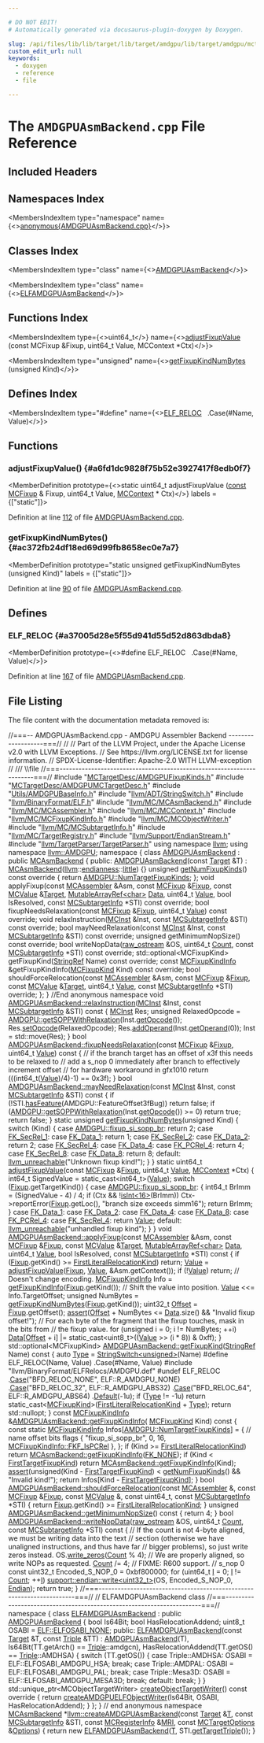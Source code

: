 ```yaml
---

# DO NOT EDIT!
# Automatically generated via docusaurus-plugin-doxygen by Doxygen.

slug: /api/files/lib/lib/target/lib/target/amdgpu/lib/target/amdgpu/mctargetdesc/amdgpuasmbackend-cpp
custom_edit_url: null
keywords:
  - doxygen
  - reference
  - file

---
```





# The `AMDGPUAsmBackend.cpp` File Reference

<DoxygenPage pluginConfig={pluginConfig}>



## Included Headers

<IncludesList>
<IncludesListItem
  filePath="MCTargetDesc/AMDGPUFixupKinds.h"
  permalink="/docs/api/files/lib/lib/target/lib/target/amdgpu/lib/target/amdgpu/mctargetdesc/amdgpufixupkinds-h"
  isLocal="true" />
<IncludesListItem
  filePath="MCTargetDesc/AMDGPUMCTargetDesc.h"
  permalink="/docs/api/files/lib/lib/target/lib/target/amdgpu/lib/target/amdgpu/mctargetdesc/amdgpumctargetdesc-h"
  isLocal="true" />
<IncludesListItem
  filePath="Utils/AMDGPUBaseInfo.h"
  permalink="/docs/api/files/lib/lib/target/lib/target/amdgpu/lib/target/amdgpu/utils/amdgpubaseinfo-h"
  isLocal="true" />
<IncludesListItem
  filePath="llvm/ADT/StringSwitch.h"
  permalink="/docs/api/files/include/include/llvm/include/llvm/adt/stringswitch-h"
  isLocal="true" />
<IncludesListItem
  filePath="llvm/BinaryFormat/ELF.h"
  permalink="/docs/api/files/include/include/llvm/include/llvm/binaryformat/elf-h"
  isLocal="true" />
<IncludesListItem
  filePath="llvm/MC/MCAsmBackend.h"
  permalink="/docs/api/files/include/include/llvm/include/llvm/mc/mcasmbackend-h"
  isLocal="true" />
<IncludesListItem
  filePath="llvm/MC/MCAssembler.h"
  permalink="/docs/api/files/include/include/llvm/include/llvm/mc/mcassembler-h"
  isLocal="true" />
<IncludesListItem
  filePath="llvm/MC/MCContext.h"
  permalink="/docs/api/files/include/include/llvm/include/llvm/mc/mccontext-h"
  isLocal="true" />
<IncludesListItem
  filePath="llvm/MC/MCFixupKindInfo.h"
  permalink="/docs/api/files/include/include/llvm/include/llvm/mc/mcfixupkindinfo-h"
  isLocal="true" />
<IncludesListItem
  filePath="llvm/MC/MCObjectWriter.h"
  permalink="/docs/api/files/include/include/llvm/include/llvm/mc/mcobjectwriter-h"
  isLocal="true" />
<IncludesListItem
  filePath="llvm/MC/MCSubtargetInfo.h"
  permalink="/docs/api/files/include/include/llvm/include/llvm/mc/mcsubtargetinfo-h"
  isLocal="true" />
<IncludesListItem
  filePath="llvm/MC/TargetRegistry.h"
  permalink="/docs/api/files/include/include/llvm/include/llvm/mc/targetregistry-h"
  isLocal="true" />
<IncludesListItem
  filePath="llvm/Support/EndianStream.h"
  permalink="/docs/api/files/include/include/llvm/include/llvm/support/endianstream-h"
  isLocal="true" />
<IncludesListItem
  filePath="llvm/TargetParser/TargetParser.h"
  permalink="/docs/api/files/include/include/llvm/include/llvm/targetparser/targetparser-h"
  isLocal="true" />
<IncludesListItem
  filePath="llvm/BinaryFormat/ELFRelocs/AMDGPU.def"
  permalink=""
  isLocal="true" />
</IncludesList>

## Namespaces Index

<MembersIndex>

<MembersIndexItem
  type="namespace"
  name={<><a href="/docs/api/namespaces/anonymous-amdgpuasmbackend-cpp-">anonymous&#123;AMDGPUAsmBackend.cpp&#125;</a></>}>
</MembersIndexItem>

</MembersIndex>

## Classes Index

<MembersIndex>

<MembersIndexItem
  type="class"
  name={<><a href="/docs/api/classes/anonymous-namespace-amdgpuasmbackend-cpp-/amdgpuasmbackend">AMDGPUAsmBackend</a></>}>
</MembersIndexItem>

<MembersIndexItem
  type="class"
  name={<><a href="/docs/api/classes/anonymous-namespace-amdgpuasmbackend-cpp-/elfamdgpuasmbackend">ELFAMDGPUAsmBackend</a></>}>
</MembersIndexItem>

</MembersIndex>

## Functions Index

<MembersIndex>

<MembersIndexItem
  type={<>uint64&#95;t</>}
  name={<><a href="#a6fd1dc9828f75b52e3927417f8edb0f7">adjustFixupValue</a> (const MCFixup &amp;Fixup, uint64&#95;t Value, MCContext &#42;Ctx)</>}>
</MembersIndexItem>

<MembersIndexItem
  type="unsigned"
  name={<><a href="#ac372fb24df18ed69d99fb8658ec0e7a7">getFixupKindNumBytes</a> (unsigned Kind)</>}>
</MembersIndexItem>

</MembersIndex>

## Defines Index

<MembersIndex>

<MembersIndexItem
  type="#define"
  name={<><a href="#a37005d28e5f55d941d55d52d863dbda8">ELF&#95;RELOC</a>&nbsp;&nbsp;&nbsp;.Case(#Name, Value)</>}>
</MembersIndexItem>

</MembersIndex>


<SectionDefinition>

## Functions

### adjustFixupValue() {#a6fd1dc9828f75b52e3927417f8edb0f7}

<MemberDefinition
  prototype={<>static uint64&#95;t adjustFixupValue (<a href="/docs/api/files/lib/lib/target/lib/target/aarch64/aarch64promoteconstant-cpp/#a90f8350fecae261c25be85d38b451bff">const</a> <a href="/docs/api/classes/llvm/mcfixup">MCFixup</a> &amp; Fixup, uint64&#95;t Value, <a href="/docs/api/classes/llvm/mccontext">MCContext</a> &#42; Ctx)</>}
  labels = {["static"]}>

Definition at line <a href="#l00112">112</a> of file <a href="/docs/api/files/lib/lib/target/lib/target/amdgpu/lib/target/amdgpu/mctargetdesc/amdgpuasmbackend-cpp">AMDGPUAsmBackend.cpp</a>.
</MemberDefinition>

### getFixupKindNumBytes() {#ac372fb24df18ed69d99fb8658ec0e7a7}

<MemberDefinition
  prototype="static unsigned getFixupKindNumBytes (unsigned Kind)"
  labels = {["static"]}>

Definition at line <a href="#l00090">90</a> of file <a href="/docs/api/files/lib/lib/target/lib/target/amdgpu/lib/target/amdgpu/mctargetdesc/amdgpuasmbackend-cpp">AMDGPUAsmBackend.cpp</a>.
</MemberDefinition>

</SectionDefinition>

<SectionDefinition>

## Defines

### ELF&#95;RELOC {#a37005d28e5f55d941d55d52d863dbda8}

<MemberDefinition
  prototype={<>#define ELF&#95;RELOC&nbsp;&nbsp;&nbsp;.Case(#Name, Value)</>}>

Definition at line <a href="#l00167">167</a> of file <a href="/docs/api/files/lib/lib/target/lib/target/amdgpu/lib/target/amdgpu/mctargetdesc/amdgpuasmbackend-cpp">AMDGPUAsmBackend.cpp</a>.
</MemberDefinition>

</SectionDefinition>

## File Listing

The file content with the documentation metadata removed is:

<ProgramListing>

<Link id="l00001" /><CodeLine lineNumber="1"><span class="doxyHighlightComment">//===-- AMDGPUAsmBackend.cpp - AMDGPU Assembler Backend -------------------===//</span></CodeLine>
<Link id="l00002" /><CodeLine lineNumber="2"><span class="doxyHighlightComment">//</span></CodeLine>
<Link id="l00003" /><CodeLine lineNumber="3"><span class="doxyHighlightComment">// Part of the LLVM Project, under the Apache License v2.0 with LLVM Exceptions.</span></CodeLine>
<Link id="l00004" /><CodeLine lineNumber="4"><span class="doxyHighlightComment">// See https://llvm.org/LICENSE.txt for license information.</span></CodeLine>
<Link id="l00005" /><CodeLine lineNumber="5"><span class="doxyHighlightComment">// SPDX-License-Identifier: Apache-2.0 WITH LLVM-exception</span></CodeLine>
<Link id="l00006" /><CodeLine lineNumber="6"><span class="doxyHighlightComment">//</span></CodeLine>
<Link id="l00007" /><CodeLine lineNumber="7"><span class="doxyHighlightComment">/// \\file</span></CodeLine>
<Link id="l00008" /><CodeLine lineNumber="8"><span class="doxyHighlightComment">//===----------------------------------------------------------------------===//</span></CodeLine>
<Link id="l00009" /><CodeLine lineNumber="9"></CodeLine>
<Link id="l00010" /><CodeLine lineNumber="10"><span class="doxyHighlightPreprocessor">#include &quot;<a href="/docs/api/files/lib/lib/target/lib/target/amdgpu/lib/target/amdgpu/mctargetdesc/amdgpufixupkinds-h">MCTargetDesc/AMDGPUFixupKinds.h</a>&quot;</span></CodeLine>
<Link id="l00011" /><CodeLine lineNumber="11"><span class="doxyHighlightPreprocessor">#include &quot;<a href="/docs/api/files/lib/lib/target/lib/target/amdgpu/lib/target/amdgpu/mctargetdesc/amdgpumctargetdesc-h">MCTargetDesc/AMDGPUMCTargetDesc.h</a>&quot;</span></CodeLine>
<Link id="l00012" /><CodeLine lineNumber="12"><span class="doxyHighlightPreprocessor">#include &quot;<a href="/docs/api/files/lib/lib/target/lib/target/amdgpu/lib/target/amdgpu/utils/amdgpubaseinfo-h">Utils/AMDGPUBaseInfo.h</a>&quot;</span></CodeLine>
<Link id="l00013" /><CodeLine lineNumber="13"><span class="doxyHighlightPreprocessor">#include &quot;<a href="/docs/api/files/include/include/llvm/include/llvm/adt/stringswitch-h">llvm/ADT/StringSwitch.h</a>&quot;</span></CodeLine>
<Link id="l00014" /><CodeLine lineNumber="14"><span class="doxyHighlightPreprocessor">#include &quot;<a href="/docs/api/files/include/include/llvm/include/llvm/binaryformat/elf-h">llvm/BinaryFormat/ELF.h</a>&quot;</span></CodeLine>
<Link id="l00015" /><CodeLine lineNumber="15"><span class="doxyHighlightPreprocessor">#include &quot;<a href="/docs/api/files/include/include/llvm/include/llvm/mc/mcasmbackend-h">llvm/MC/MCAsmBackend.h</a>&quot;</span></CodeLine>
<Link id="l00016" /><CodeLine lineNumber="16"><span class="doxyHighlightPreprocessor">#include &quot;<a href="/docs/api/files/include/include/llvm/include/llvm/mc/mcassembler-h">llvm/MC/MCAssembler.h</a>&quot;</span></CodeLine>
<Link id="l00017" /><CodeLine lineNumber="17"><span class="doxyHighlightPreprocessor">#include &quot;<a href="/docs/api/files/include/include/llvm/include/llvm/mc/mccontext-h">llvm/MC/MCContext.h</a>&quot;</span></CodeLine>
<Link id="l00018" /><CodeLine lineNumber="18"><span class="doxyHighlightPreprocessor">#include &quot;<a href="/docs/api/files/include/include/llvm/include/llvm/mc/mcfixupkindinfo-h">llvm/MC/MCFixupKindInfo.h</a>&quot;</span></CodeLine>
<Link id="l00019" /><CodeLine lineNumber="19"><span class="doxyHighlightPreprocessor">#include &quot;<a href="/docs/api/files/include/include/llvm/include/llvm/mc/mcobjectwriter-h">llvm/MC/MCObjectWriter.h</a>&quot;</span></CodeLine>
<Link id="l00020" /><CodeLine lineNumber="20"><span class="doxyHighlightPreprocessor">#include &quot;<a href="/docs/api/files/include/include/llvm/include/llvm/mc/mcsubtargetinfo-h">llvm/MC/MCSubtargetInfo.h</a>&quot;</span></CodeLine>
<Link id="l00021" /><CodeLine lineNumber="21"><span class="doxyHighlightPreprocessor">#include &quot;<a href="/docs/api/files/include/include/llvm/include/llvm/mc/targetregistry-h">llvm/MC/TargetRegistry.h</a>&quot;</span></CodeLine>
<Link id="l00022" /><CodeLine lineNumber="22"><span class="doxyHighlightPreprocessor">#include &quot;<a href="/docs/api/files/include/include/llvm/include/llvm/support/endianstream-h">llvm/Support/EndianStream.h</a>&quot;</span></CodeLine>
<Link id="l00023" /><CodeLine lineNumber="23"><span class="doxyHighlightPreprocessor">#include &quot;<a href="/docs/api/files/include/include/llvm/include/llvm/targetparser/targetparser-h">llvm/TargetParser/TargetParser.h</a>&quot;</span></CodeLine>
<Link id="l00024" /><CodeLine lineNumber="24"></CodeLine>
<Link id="l00025" /><CodeLine lineNumber="25"><span class="doxyHighlightKeyword">using namespace </span><span class="doxyHighlight"><a href="/docs/api/namespaces/llvm">llvm</a>;</span></CodeLine>
<Link id="l00026" /><CodeLine lineNumber="26"><span class="doxyHighlightKeyword">using namespace </span><span class="doxyHighlight"><a href="/docs/api/namespaces/llvm/amdgpu">llvm::AMDGPU</a>;</span></CodeLine>
<Link id="l00027" /><CodeLine lineNumber="27"></CodeLine>
<Link id="l00028" /><CodeLine lineNumber="28" lineLink="/docs/api/namespaces/anonymous-amdgpuasmbackend-cpp-"><span class="doxyHighlightKeyword">namespace </span><span class="doxyHighlight">&#123;</span></CodeLine>
<Link id="l00029" /><CodeLine lineNumber="29"></CodeLine>
<Link id="l00030" /><CodeLine lineNumber="30" lineLink="/docs/api/classes/anonymous-namespace-amdgpuasmbackend-cpp-/amdgpuasmbackend"><span class="doxyHighlightKeyword">class </span><span class="doxyHighlight"><a href="/docs/api/classes/anonymous-namespace-amdgpuasmbackend-cpp-/amdgpuasmbackend/#a5f783bd1dabc30de0f430e3bab5aaf7e">AMDGPUAsmBackend</a> : </span><span class="doxyHighlightKeyword">public</span><span class="doxyHighlight"> <a href="/docs/api/classes/llvm/mcasmbackend/#a3dd30d6980185ef34e42333191453867">MCAsmBackend</a> &#123;</span></CodeLine>
<Link id="l00031" /><CodeLine lineNumber="31"><span class="doxyHighlightKeyword">public</span><span class="doxyHighlight">:</span></CodeLine>
<Link id="l00032" /><CodeLine lineNumber="32" lineLink="/docs/api/classes/anonymous-namespace-amdgpuasmbackend-cpp-/amdgpuasmbackend/#a5f783bd1dabc30de0f430e3bab5aaf7e"><span class="doxyHighlight">  <a href="/docs/api/classes/anonymous-namespace-amdgpuasmbackend-cpp-/amdgpuasmbackend/#a5f783bd1dabc30de0f430e3bab5aaf7e">AMDGPUAsmBackend</a>(</span><span class="doxyHighlightKeyword">const</span><span class="doxyHighlight"> <a href="/docs/api/classes/llvm/target">Target</a> &amp;T) : <a href="/docs/api/classes/llvm/mcasmbackend/#a3dd30d6980185ef34e42333191453867">MCAsmBackend</a>(<a href="/docs/api/namespaces/llvm">llvm</a>::<a href="/docs/api/namespaces/llvm/#ae1e26e57357947b25e392fd18ab000db">endianness</a>::<a href="/docs/api/namespaces/llvm/#ae1e26e57357947b25e392fd18ab000dbaaae6635e044ac56046b2893a529b5114">little</a>) &#123;&#125;</span></CodeLine>
<Link id="l00033" /><CodeLine lineNumber="33"></CodeLine>
<Link id="l00034" /><CodeLine lineNumber="34" lineLink="/docs/api/classes/anonymous-namespace-amdgpuasmbackend-cpp-/amdgpuasmbackend/#a7a55ffa830723d35327768a0d39318b8"><span class="doxyHighlight">  </span><span class="doxyHighlightKeywordType">unsigned</span><span class="doxyHighlight"> <a href="/docs/api/classes/anonymous-namespace-amdgpuasmbackend-cpp-/amdgpuasmbackend/#a7a55ffa830723d35327768a0d39318b8">getNumFixupKinds</a>()</span><span class="doxyHighlightKeyword"> const override </span><span class="doxyHighlight">&#123; </span><span class="doxyHighlightKeywordFlow">return</span><span class="doxyHighlight"> <a href="/docs/api/namespaces/llvm/amdgpu/#a4b8ddd5c099b639596437f6520057835a8ccc495e3efe651ff2fa94b2747af999">AMDGPU::NumTargetFixupKinds</a>; &#125;;</span></CodeLine>
<Link id="l00035" /><CodeLine lineNumber="35"></CodeLine>
<Link id="l00036" /><CodeLine lineNumber="36"><span class="doxyHighlight">  </span><span class="doxyHighlightKeywordType">void</span><span class="doxyHighlight"> applyFixup(</span><span class="doxyHighlightKeyword">const</span><span class="doxyHighlight"> <a href="/docs/api/classes/llvm/mcassembler">MCAssembler</a> &amp;Asm, </span><span class="doxyHighlightKeyword">const</span><span class="doxyHighlight"> <a href="/docs/api/classes/llvm/mcfixup">MCFixup</a> &amp;<a href="/docs/api/files/lib/lib/target/lib/target/powerpc/ppctlsdynamiccall-cpp/#a4a235aedca5bbfc39934045b6cbf9c70">Fixup</a>,</span></CodeLine>
<Link id="l00037" /><CodeLine lineNumber="37"><span class="doxyHighlight">                  </span><span class="doxyHighlightKeyword">const</span><span class="doxyHighlight"> <a href="/docs/api/classes/llvm/mcvalue">MCValue</a> &amp;<a href="/docs/api/classes/llvm/target">Target</a>, <a href="/docs/api/classes/llvm/mutablearrayref">MutableArrayRef&lt;char&gt;</a> <a href="/docs/api/namespaces/llvm/#aa20539e89704d20b98b97e9c3feac934">Data</a>,</span></CodeLine>
<Link id="l00038" /><CodeLine lineNumber="38"><span class="doxyHighlight">                  uint64&#95;t <a href="/docs/api/classes/llvm/value">Value</a>, </span><span class="doxyHighlightKeywordType">bool</span><span class="doxyHighlight"> IsResolved,</span></CodeLine>
<Link id="l00039" /><CodeLine lineNumber="39"><span class="doxyHighlight">                  </span><span class="doxyHighlightKeyword">const</span><span class="doxyHighlight"> <a href="/docs/api/classes/llvm/mcsubtargetinfo">MCSubtargetInfo</a> &#42;STI) </span><span class="doxyHighlightKeyword">const override</span><span class="doxyHighlight">;</span></CodeLine>
<Link id="l00040" /><CodeLine lineNumber="40"><span class="doxyHighlight">  </span><span class="doxyHighlightKeywordType">bool</span><span class="doxyHighlight"> fixupNeedsRelaxation(</span><span class="doxyHighlightKeyword">const</span><span class="doxyHighlight"> <a href="/docs/api/classes/llvm/mcfixup">MCFixup</a> &amp;<a href="/docs/api/files/lib/lib/target/lib/target/powerpc/ppctlsdynamiccall-cpp/#a4a235aedca5bbfc39934045b6cbf9c70">Fixup</a>,</span></CodeLine>
<Link id="l00041" /><CodeLine lineNumber="41"><span class="doxyHighlight">                            uint64&#95;t <a href="/docs/api/classes/llvm/value">Value</a>) </span><span class="doxyHighlightKeyword">const override</span><span class="doxyHighlight">;</span></CodeLine>
<Link id="l00042" /><CodeLine lineNumber="42"></CodeLine>
<Link id="l00043" /><CodeLine lineNumber="43"><span class="doxyHighlight">  </span><span class="doxyHighlightKeywordType">void</span><span class="doxyHighlight"> relaxInstruction(<a href="/docs/api/classes/llvm/mcinst">MCInst</a> &amp;Inst,</span></CodeLine>
<Link id="l00044" /><CodeLine lineNumber="44"><span class="doxyHighlight">                        </span><span class="doxyHighlightKeyword">const</span><span class="doxyHighlight"> <a href="/docs/api/classes/llvm/mcsubtargetinfo">MCSubtargetInfo</a> &amp;STI) </span><span class="doxyHighlightKeyword">const override</span><span class="doxyHighlight">;</span></CodeLine>
<Link id="l00045" /><CodeLine lineNumber="45"></CodeLine>
<Link id="l00046" /><CodeLine lineNumber="46"><span class="doxyHighlight">  </span><span class="doxyHighlightKeywordType">bool</span><span class="doxyHighlight"> mayNeedRelaxation(</span><span class="doxyHighlightKeyword">const</span><span class="doxyHighlight"> <a href="/docs/api/classes/llvm/mcinst">MCInst</a> &amp;Inst,</span></CodeLine>
<Link id="l00047" /><CodeLine lineNumber="47"><span class="doxyHighlight">                         </span><span class="doxyHighlightKeyword">const</span><span class="doxyHighlight"> <a href="/docs/api/classes/llvm/mcsubtargetinfo">MCSubtargetInfo</a> &amp;STI) </span><span class="doxyHighlightKeyword">const override</span><span class="doxyHighlight">;</span></CodeLine>
<Link id="l00048" /><CodeLine lineNumber="48"></CodeLine>
<Link id="l00049" /><CodeLine lineNumber="49"><span class="doxyHighlight">  </span><span class="doxyHighlightKeywordType">unsigned</span><span class="doxyHighlight"> getMinimumNopSize() </span><span class="doxyHighlightKeyword">const override</span><span class="doxyHighlight">;</span></CodeLine>
<Link id="l00050" /><CodeLine lineNumber="50"><span class="doxyHighlight">  </span><span class="doxyHighlightKeywordType">bool</span><span class="doxyHighlight"> writeNopData(<a href="/docs/api/classes/llvm/raw-ostream">raw&#95;ostream</a> &amp;OS, uint64&#95;t <a href="/docs/api/namespaces/llvm/#a845e08be4b0320d66901a66b0c0e9509">Count</a>,</span></CodeLine>
<Link id="l00051" /><CodeLine lineNumber="51"><span class="doxyHighlight">                    </span><span class="doxyHighlightKeyword">const</span><span class="doxyHighlight"> <a href="/docs/api/classes/llvm/mcsubtargetinfo">MCSubtargetInfo</a> &#42;STI) </span><span class="doxyHighlightKeyword">const override</span><span class="doxyHighlight">;</span></CodeLine>
<Link id="l00052" /><CodeLine lineNumber="52"></CodeLine>
<Link id="l00053" /><CodeLine lineNumber="53"><span class="doxyHighlight">  std::optional&lt;MCFixupKind&gt; getFixupKind(<a href="/docs/api/classes/llvm/stringref">StringRef</a> Name) </span><span class="doxyHighlightKeyword">const override</span><span class="doxyHighlight">;</span></CodeLine>
<Link id="l00054" /><CodeLine lineNumber="54"><span class="doxyHighlight">  </span><span class="doxyHighlightKeyword">const</span><span class="doxyHighlight"> <a href="/docs/api/structs/llvm/mcfixupkindinfo">MCFixupKindInfo</a> &amp;getFixupKindInfo(<a href="/docs/api/namespaces/llvm/#a84cef097f15848752272d38769011f58">MCFixupKind</a> Kind) </span><span class="doxyHighlightKeyword">const override</span><span class="doxyHighlight">;</span></CodeLine>
<Link id="l00055" /><CodeLine lineNumber="55"><span class="doxyHighlight">  </span><span class="doxyHighlightKeywordType">bool</span><span class="doxyHighlight"> shouldForceRelocation(</span><span class="doxyHighlightKeyword">const</span><span class="doxyHighlight"> <a href="/docs/api/classes/llvm/mcassembler">MCAssembler</a> &amp;Asm, </span><span class="doxyHighlightKeyword">const</span><span class="doxyHighlight"> <a href="/docs/api/classes/llvm/mcfixup">MCFixup</a> &amp;<a href="/docs/api/files/lib/lib/target/lib/target/powerpc/ppctlsdynamiccall-cpp/#a4a235aedca5bbfc39934045b6cbf9c70">Fixup</a>,</span></CodeLine>
<Link id="l00056" /><CodeLine lineNumber="56"><span class="doxyHighlight">                             </span><span class="doxyHighlightKeyword">const</span><span class="doxyHighlight"> <a href="/docs/api/classes/llvm/mcvalue">MCValue</a> &amp;<a href="/docs/api/classes/llvm/target">Target</a>, uint64&#95;t <a href="/docs/api/classes/llvm/value">Value</a>,</span></CodeLine>
<Link id="l00057" /><CodeLine lineNumber="57"><span class="doxyHighlight">                             </span><span class="doxyHighlightKeyword">const</span><span class="doxyHighlight"> <a href="/docs/api/classes/llvm/mcsubtargetinfo">MCSubtargetInfo</a> &#42;STI) </span><span class="doxyHighlightKeyword">override</span><span class="doxyHighlight">;</span></CodeLine>
<Link id="l00058" /><CodeLine lineNumber="58"><span class="doxyHighlight">&#125;;</span></CodeLine>
<Link id="l00059" /><CodeLine lineNumber="59"></CodeLine>
<Link id="l00060" /><CodeLine lineNumber="60"><span class="doxyHighlight">&#125; </span><span class="doxyHighlightComment">//End anonymous namespace</span></CodeLine>
<Link id="l00061" /><CodeLine lineNumber="61"></CodeLine>
<Link id="l00062" /><CodeLine lineNumber="62" lineLink="/docs/api/classes/anonymous-namespace-amdgpuasmbackend-cpp-/amdgpuasmbackend/#a8731b38926f3641bcc445b9ba27e74be"><span class="doxyHighlightKeywordType">void</span><span class="doxyHighlight"> <a href="/docs/api/classes/anonymous-namespace-amdgpuasmbackend-cpp-/amdgpuasmbackend/#a8731b38926f3641bcc445b9ba27e74be">AMDGPUAsmBackend::relaxInstruction</a>(<a href="/docs/api/classes/llvm/mcinst">MCInst</a> &amp;Inst,</span></CodeLine>
<Link id="l00063" /><CodeLine lineNumber="63"><span class="doxyHighlight">                                        </span><span class="doxyHighlightKeyword">const</span><span class="doxyHighlight"> <a href="/docs/api/classes/llvm/mcsubtargetinfo">MCSubtargetInfo</a> &amp;STI)</span><span class="doxyHighlightKeyword"> const </span><span class="doxyHighlight">&#123;</span></CodeLine>
<Link id="l00064" /><CodeLine lineNumber="64"><span class="doxyHighlight">  <a href="/docs/api/classes/llvm/mcinst">MCInst</a> Res;</span></CodeLine>
<Link id="l00065" /><CodeLine lineNumber="65"><span class="doxyHighlight">  </span><span class="doxyHighlightKeywordType">unsigned</span><span class="doxyHighlight"> RelaxedOpcode = <a href="/docs/api/namespaces/llvm/amdgpu/#afd28629781d92cc2a72eb6289e2db47c">AMDGPU::getSOPPWithRelaxation</a>(Inst.<a href="/docs/api/classes/llvm/mcinst/#a5c26b1db954c27889986dba3b310a8e4">getOpcode</a>());</span></CodeLine>
<Link id="l00066" /><CodeLine lineNumber="66"><span class="doxyHighlight">  Res.<a href="/docs/api/classes/llvm/mcinst/#ae844d6ff99f067e6672e004ed7613c24">setOpcode</a>(RelaxedOpcode);</span></CodeLine>
<Link id="l00067" /><CodeLine lineNumber="67"><span class="doxyHighlight">  Res.<a href="/docs/api/classes/llvm/mcinst/#ad5a79c04398dc86a3acfe7f8713216eb">addOperand</a>(Inst.<a href="/docs/api/classes/llvm/mcinst/#aef5de3ac30fe221c5b4e702574ab46a9">getOperand</a>(0));</span></CodeLine>
<Link id="l00068" /><CodeLine lineNumber="68"><span class="doxyHighlight">  Inst = std::move(Res);</span></CodeLine>
<Link id="l00069" /><CodeLine lineNumber="69"><span class="doxyHighlight">&#125;</span></CodeLine>
<Link id="l00070" /><CodeLine lineNumber="70"></CodeLine>
<Link id="l00071" /><CodeLine lineNumber="71" lineLink="/docs/api/classes/anonymous-namespace-amdgpuasmbackend-cpp-/amdgpuasmbackend/#a7d963ba5c73056f5e63cedabf6b16959"><span class="doxyHighlightKeywordType">bool</span><span class="doxyHighlight"> <a href="/docs/api/classes/anonymous-namespace-amdgpuasmbackend-cpp-/amdgpuasmbackend/#a7d963ba5c73056f5e63cedabf6b16959">AMDGPUAsmBackend::fixupNeedsRelaxation</a>(</span><span class="doxyHighlightKeyword">const</span><span class="doxyHighlight"> <a href="/docs/api/classes/llvm/mcfixup">MCFixup</a> &amp;<a href="/docs/api/files/lib/lib/target/lib/target/powerpc/ppctlsdynamiccall-cpp/#a4a235aedca5bbfc39934045b6cbf9c70">Fixup</a>,</span></CodeLine>
<Link id="l00072" /><CodeLine lineNumber="72"><span class="doxyHighlight">                                            uint64&#95;t <a href="/docs/api/classes/llvm/value">Value</a>)</span><span class="doxyHighlightKeyword"> const </span><span class="doxyHighlight">&#123;</span></CodeLine>
<Link id="l00073" /><CodeLine lineNumber="73"><span class="doxyHighlight">  </span><span class="doxyHighlightComment">// if the branch target has an offset of x3f this needs to be relaxed to</span></CodeLine>
<Link id="l00074" /><CodeLine lineNumber="74"><span class="doxyHighlight">  </span><span class="doxyHighlightComment">// add a s&#95;nop 0 immediately after branch to effectively increment offset</span></CodeLine>
<Link id="l00075" /><CodeLine lineNumber="75"><span class="doxyHighlight">  </span><span class="doxyHighlightComment">// for hardware workaround in gfx1010</span></CodeLine>
<Link id="l00076" /><CodeLine lineNumber="76"><span class="doxyHighlight">  </span><span class="doxyHighlightKeywordFlow">return</span><span class="doxyHighlight"> (((int64&#95;t(<a href="/docs/api/classes/llvm/value">Value</a>)/4)-1) == 0x3f);</span></CodeLine>
<Link id="l00077" /><CodeLine lineNumber="77"><span class="doxyHighlight">&#125;</span></CodeLine>
<Link id="l00078" /><CodeLine lineNumber="78"></CodeLine>
<Link id="l00079" /><CodeLine lineNumber="79" lineLink="/docs/api/classes/anonymous-namespace-amdgpuasmbackend-cpp-/amdgpuasmbackend/#a6349367781dae3049ca7dc31906fe3e7"><span class="doxyHighlightKeywordType">bool</span><span class="doxyHighlight"> <a href="/docs/api/classes/anonymous-namespace-amdgpuasmbackend-cpp-/amdgpuasmbackend/#a6349367781dae3049ca7dc31906fe3e7">AMDGPUAsmBackend::mayNeedRelaxation</a>(</span><span class="doxyHighlightKeyword">const</span><span class="doxyHighlight"> <a href="/docs/api/classes/llvm/mcinst">MCInst</a> &amp;Inst,</span></CodeLine>
<Link id="l00080" /><CodeLine lineNumber="80"><span class="doxyHighlight">                       </span><span class="doxyHighlightKeyword">const</span><span class="doxyHighlight"> <a href="/docs/api/classes/llvm/mcsubtargetinfo">MCSubtargetInfo</a> &amp;STI)</span><span class="doxyHighlightKeyword"> const </span><span class="doxyHighlight">&#123;</span></CodeLine>
<Link id="l00081" /><CodeLine lineNumber="81"><span class="doxyHighlight">  </span><span class="doxyHighlightKeywordFlow">if</span><span class="doxyHighlight"> (!STI.<a href="/docs/api/classes/llvm/mcsubtargetinfo/#a0ad14e9a81239b54fd64089b3290bfde">hasFeature</a>(AMDGPU::FeatureOffset3fBug))</span></CodeLine>
<Link id="l00082" /><CodeLine lineNumber="82"><span class="doxyHighlight">    </span><span class="doxyHighlightKeywordFlow">return</span><span class="doxyHighlight"> </span><span class="doxyHighlightKeyword">false</span><span class="doxyHighlight">;</span></CodeLine>
<Link id="l00083" /><CodeLine lineNumber="83"></CodeLine>
<Link id="l00084" /><CodeLine lineNumber="84"><span class="doxyHighlight">  </span><span class="doxyHighlightKeywordFlow">if</span><span class="doxyHighlight"> (<a href="/docs/api/namespaces/llvm/amdgpu/#afd28629781d92cc2a72eb6289e2db47c">AMDGPU::getSOPPWithRelaxation</a>(Inst.<a href="/docs/api/classes/llvm/mcinst/#a5c26b1db954c27889986dba3b310a8e4">getOpcode</a>()) &gt;= 0)</span></CodeLine>
<Link id="l00085" /><CodeLine lineNumber="85"><span class="doxyHighlight">    </span><span class="doxyHighlightKeywordFlow">return</span><span class="doxyHighlight"> </span><span class="doxyHighlightKeyword">true</span><span class="doxyHighlight">;</span></CodeLine>
<Link id="l00086" /><CodeLine lineNumber="86"></CodeLine>
<Link id="l00087" /><CodeLine lineNumber="87"><span class="doxyHighlight">  </span><span class="doxyHighlightKeywordFlow">return</span><span class="doxyHighlight"> </span><span class="doxyHighlightKeyword">false</span><span class="doxyHighlight">;</span></CodeLine>
<Link id="l00088" /><CodeLine lineNumber="88"><span class="doxyHighlight">&#125;</span></CodeLine>
<Link id="l00089" /><CodeLine lineNumber="89"></CodeLine>
<Link id="l00090" /><CodeLine lineNumber="90" lineLink="#ac372fb24df18ed69d99fb8658ec0e7a7"><span class="doxyHighlightKeyword">static</span><span class="doxyHighlight"> </span><span class="doxyHighlightKeywordType">unsigned</span><span class="doxyHighlight"> <a href="#ac372fb24df18ed69d99fb8658ec0e7a7">getFixupKindNumBytes</a>(</span><span class="doxyHighlightKeywordType">unsigned</span><span class="doxyHighlight"> Kind) &#123;</span></CodeLine>
<Link id="l00091" /><CodeLine lineNumber="91"><span class="doxyHighlight">  </span><span class="doxyHighlightKeywordFlow">switch</span><span class="doxyHighlight"> (Kind) &#123;</span></CodeLine>
<Link id="l00092" /><CodeLine lineNumber="92"><span class="doxyHighlight">  </span><span class="doxyHighlightKeywordFlow">case</span><span class="doxyHighlight"> <a href="/docs/api/namespaces/llvm/amdgpu/#a4b8ddd5c099b639596437f6520057835a1b4f72411b25f49a3ad9ecbbaa01ca1f">AMDGPU::fixup&#95;si&#95;sopp&#95;br</a>:</span></CodeLine>
<Link id="l00093" /><CodeLine lineNumber="93"><span class="doxyHighlight">    </span><span class="doxyHighlightKeywordFlow">return</span><span class="doxyHighlight"> 2;</span></CodeLine>
<Link id="l00094" /><CodeLine lineNumber="94"><span class="doxyHighlight">  </span><span class="doxyHighlightKeywordFlow">case</span><span class="doxyHighlight"> <a href="/docs/api/namespaces/llvm/#a84cef097f15848752272d38769011f58ac9316656377e8329818bfdadcdc6e1c6">FK&#95;SecRel&#95;1</a>:</span></CodeLine>
<Link id="l00095" /><CodeLine lineNumber="95"><span class="doxyHighlight">  </span><span class="doxyHighlightKeywordFlow">case</span><span class="doxyHighlight"> <a href="/docs/api/namespaces/llvm/#a84cef097f15848752272d38769011f58a4aee2a3e203379bbb0c9639d4ef31b6e">FK&#95;Data&#95;1</a>:</span></CodeLine>
<Link id="l00096" /><CodeLine lineNumber="96"><span class="doxyHighlight">    </span><span class="doxyHighlightKeywordFlow">return</span><span class="doxyHighlight"> 1;</span></CodeLine>
<Link id="l00097" /><CodeLine lineNumber="97"><span class="doxyHighlight">  </span><span class="doxyHighlightKeywordFlow">case</span><span class="doxyHighlight"> <a href="/docs/api/namespaces/llvm/#a84cef097f15848752272d38769011f58a128346d352fde2e704c07867f4d82eef">FK&#95;SecRel&#95;2</a>:</span></CodeLine>
<Link id="l00098" /><CodeLine lineNumber="98"><span class="doxyHighlight">  </span><span class="doxyHighlightKeywordFlow">case</span><span class="doxyHighlight"> <a href="/docs/api/namespaces/llvm/#a84cef097f15848752272d38769011f58afe607fbae154a24e4b463cf9fd5916f7">FK&#95;Data&#95;2</a>:</span></CodeLine>
<Link id="l00099" /><CodeLine lineNumber="99"><span class="doxyHighlight">    </span><span class="doxyHighlightKeywordFlow">return</span><span class="doxyHighlight"> 2;</span></CodeLine>
<Link id="l00100" /><CodeLine lineNumber="100"><span class="doxyHighlight">  </span><span class="doxyHighlightKeywordFlow">case</span><span class="doxyHighlight"> <a href="/docs/api/namespaces/llvm/#a84cef097f15848752272d38769011f58a8b2acba82b6d0830ab47d67eb8f1ccf0">FK&#95;SecRel&#95;4</a>:</span></CodeLine>
<Link id="l00101" /><CodeLine lineNumber="101"><span class="doxyHighlight">  </span><span class="doxyHighlightKeywordFlow">case</span><span class="doxyHighlight"> <a href="/docs/api/namespaces/llvm/#a84cef097f15848752272d38769011f58a5d58ab615cde98af13deb16dbc09f42d">FK&#95;Data&#95;4</a>:</span></CodeLine>
<Link id="l00102" /><CodeLine lineNumber="102"><span class="doxyHighlight">  </span><span class="doxyHighlightKeywordFlow">case</span><span class="doxyHighlight"> <a href="/docs/api/namespaces/llvm/#a84cef097f15848752272d38769011f58a0f7a8485c2c761bc5e870fe2b6466372">FK&#95;PCRel&#95;4</a>:</span></CodeLine>
<Link id="l00103" /><CodeLine lineNumber="103"><span class="doxyHighlight">    </span><span class="doxyHighlightKeywordFlow">return</span><span class="doxyHighlight"> 4;</span></CodeLine>
<Link id="l00104" /><CodeLine lineNumber="104"><span class="doxyHighlight">  </span><span class="doxyHighlightKeywordFlow">case</span><span class="doxyHighlight"> <a href="/docs/api/namespaces/llvm/#a84cef097f15848752272d38769011f58a751b491a3c8dd06f9b616ee717dbdbae">FK&#95;SecRel&#95;8</a>:</span></CodeLine>
<Link id="l00105" /><CodeLine lineNumber="105"><span class="doxyHighlight">  </span><span class="doxyHighlightKeywordFlow">case</span><span class="doxyHighlight"> <a href="/docs/api/namespaces/llvm/#a84cef097f15848752272d38769011f58a3a9388f6478ca218e5d1996e4063c8fe">FK&#95;Data&#95;8</a>:</span></CodeLine>
<Link id="l00106" /><CodeLine lineNumber="106"><span class="doxyHighlight">    </span><span class="doxyHighlightKeywordFlow">return</span><span class="doxyHighlight"> 8;</span></CodeLine>
<Link id="l00107" /><CodeLine lineNumber="107"><span class="doxyHighlight">  </span><span class="doxyHighlightKeywordFlow">default</span><span class="doxyHighlight">:</span></CodeLine>
<Link id="l00108" /><CodeLine lineNumber="108"><span class="doxyHighlight">    <a href="/docs/api/files/include/include/llvm/include/llvm/support/errorhandling-h/#ace243f5c25697a1107cce46626b3dc94">llvm&#95;unreachable</a>(</span><span class="doxyHighlightStringLiteral">&quot;Unknown fixup kind!&quot;</span><span class="doxyHighlight">);</span></CodeLine>
<Link id="l00109" /><CodeLine lineNumber="109"><span class="doxyHighlight">  &#125;</span></CodeLine>
<Link id="l00110" /><CodeLine lineNumber="110"><span class="doxyHighlight">&#125;</span></CodeLine>
<Link id="l00111" /><CodeLine lineNumber="111"></CodeLine>
<Link id="l00112" /><CodeLine lineNumber="112" lineLink="#a6fd1dc9828f75b52e3927417f8edb0f7"><span class="doxyHighlightKeyword">static</span><span class="doxyHighlight"> uint64&#95;t <a href="#a6fd1dc9828f75b52e3927417f8edb0f7">adjustFixupValue</a>(</span><span class="doxyHighlightKeyword">const</span><span class="doxyHighlight"> <a href="/docs/api/classes/llvm/mcfixup">MCFixup</a> &amp;<a href="/docs/api/files/lib/lib/target/lib/target/powerpc/ppctlsdynamiccall-cpp/#a4a235aedca5bbfc39934045b6cbf9c70">Fixup</a>, uint64&#95;t <a href="/docs/api/classes/llvm/value">Value</a>,</span></CodeLine>
<Link id="l00113" /><CodeLine lineNumber="113"><span class="doxyHighlight">                                 <a href="/docs/api/classes/llvm/mccontext">MCContext</a> &#42;Ctx) &#123;</span></CodeLine>
<Link id="l00114" /><CodeLine lineNumber="114"><span class="doxyHighlight">  int64&#95;t SignedValue = </span><span class="doxyHighlightKeyword">static&#95;cast&lt;</span><span class="doxyHighlight">int64&#95;t</span><span class="doxyHighlightKeyword">&gt;</span><span class="doxyHighlight">(<a href="/docs/api/classes/llvm/value">Value</a>);</span></CodeLine>
<Link id="l00115" /><CodeLine lineNumber="115"></CodeLine>
<Link id="l00116" /><CodeLine lineNumber="116"><span class="doxyHighlight">  </span><span class="doxyHighlightKeywordFlow">switch</span><span class="doxyHighlight"> (<a href="/docs/api/files/lib/lib/target/lib/target/powerpc/ppctlsdynamiccall-cpp/#a4a235aedca5bbfc39934045b6cbf9c70">Fixup</a>.getTargetKind()) &#123;</span></CodeLine>
<Link id="l00117" /><CodeLine lineNumber="117"><span class="doxyHighlight">  </span><span class="doxyHighlightKeywordFlow">case</span><span class="doxyHighlight"> <a href="/docs/api/namespaces/llvm/amdgpu/#a4b8ddd5c099b639596437f6520057835a1b4f72411b25f49a3ad9ecbbaa01ca1f">AMDGPU::fixup&#95;si&#95;sopp&#95;br</a>: &#123;</span></CodeLine>
<Link id="l00118" /><CodeLine lineNumber="118"><span class="doxyHighlight">    int64&#95;t BrImm = (SignedValue - 4) / 4;</span></CodeLine>
<Link id="l00119" /><CodeLine lineNumber="119"></CodeLine>
<Link id="l00120" /><CodeLine lineNumber="120"><span class="doxyHighlight">    </span><span class="doxyHighlightKeywordFlow">if</span><span class="doxyHighlight"> (Ctx &amp;&amp; !<a href="/docs/api/namespaces/llvm/#a1a1e51a5952c3afa00875df90e7ae6f8">isInt&lt;16&gt;</a>(BrImm))</span></CodeLine>
<Link id="l00121" /><CodeLine lineNumber="121"><span class="doxyHighlight">      Ctx-&gt;reportError(<a href="/docs/api/files/lib/lib/target/lib/target/powerpc/ppctlsdynamiccall-cpp/#a4a235aedca5bbfc39934045b6cbf9c70">Fixup</a>.getLoc(), </span><span class="doxyHighlightStringLiteral">&quot;branch size exceeds simm16&quot;</span><span class="doxyHighlight">);</span></CodeLine>
<Link id="l00122" /><CodeLine lineNumber="122"></CodeLine>
<Link id="l00123" /><CodeLine lineNumber="123"><span class="doxyHighlight">    </span><span class="doxyHighlightKeywordFlow">return</span><span class="doxyHighlight"> BrImm;</span></CodeLine>
<Link id="l00124" /><CodeLine lineNumber="124"><span class="doxyHighlight">  &#125;</span></CodeLine>
<Link id="l00125" /><CodeLine lineNumber="125"><span class="doxyHighlight">  </span><span class="doxyHighlightKeywordFlow">case</span><span class="doxyHighlight"> <a href="/docs/api/namespaces/llvm/#a84cef097f15848752272d38769011f58a4aee2a3e203379bbb0c9639d4ef31b6e">FK&#95;Data&#95;1</a>:</span></CodeLine>
<Link id="l00126" /><CodeLine lineNumber="126"><span class="doxyHighlight">  </span><span class="doxyHighlightKeywordFlow">case</span><span class="doxyHighlight"> <a href="/docs/api/namespaces/llvm/#a84cef097f15848752272d38769011f58afe607fbae154a24e4b463cf9fd5916f7">FK&#95;Data&#95;2</a>:</span></CodeLine>
<Link id="l00127" /><CodeLine lineNumber="127"><span class="doxyHighlight">  </span><span class="doxyHighlightKeywordFlow">case</span><span class="doxyHighlight"> <a href="/docs/api/namespaces/llvm/#a84cef097f15848752272d38769011f58a5d58ab615cde98af13deb16dbc09f42d">FK&#95;Data&#95;4</a>:</span></CodeLine>
<Link id="l00128" /><CodeLine lineNumber="128"><span class="doxyHighlight">  </span><span class="doxyHighlightKeywordFlow">case</span><span class="doxyHighlight"> <a href="/docs/api/namespaces/llvm/#a84cef097f15848752272d38769011f58a3a9388f6478ca218e5d1996e4063c8fe">FK&#95;Data&#95;8</a>:</span></CodeLine>
<Link id="l00129" /><CodeLine lineNumber="129"><span class="doxyHighlight">  </span><span class="doxyHighlightKeywordFlow">case</span><span class="doxyHighlight"> <a href="/docs/api/namespaces/llvm/#a84cef097f15848752272d38769011f58a0f7a8485c2c761bc5e870fe2b6466372">FK&#95;PCRel&#95;4</a>:</span></CodeLine>
<Link id="l00130" /><CodeLine lineNumber="130"><span class="doxyHighlight">  </span><span class="doxyHighlightKeywordFlow">case</span><span class="doxyHighlight"> <a href="/docs/api/namespaces/llvm/#a84cef097f15848752272d38769011f58a8b2acba82b6d0830ab47d67eb8f1ccf0">FK&#95;SecRel&#95;4</a>:</span></CodeLine>
<Link id="l00131" /><CodeLine lineNumber="131"><span class="doxyHighlight">    </span><span class="doxyHighlightKeywordFlow">return</span><span class="doxyHighlight"> <a href="/docs/api/classes/llvm/value">Value</a>;</span></CodeLine>
<Link id="l00132" /><CodeLine lineNumber="132"><span class="doxyHighlight">  </span><span class="doxyHighlightKeywordFlow">default</span><span class="doxyHighlight">:</span></CodeLine>
<Link id="l00133" /><CodeLine lineNumber="133"><span class="doxyHighlight">    <a href="/docs/api/files/include/include/llvm/include/llvm/support/errorhandling-h/#ace243f5c25697a1107cce46626b3dc94">llvm&#95;unreachable</a>(</span><span class="doxyHighlightStringLiteral">&quot;unhandled fixup kind&quot;</span><span class="doxyHighlight">);</span></CodeLine>
<Link id="l00134" /><CodeLine lineNumber="134"><span class="doxyHighlight">  &#125;</span></CodeLine>
<Link id="l00135" /><CodeLine lineNumber="135"><span class="doxyHighlight">&#125;</span></CodeLine>
<Link id="l00136" /><CodeLine lineNumber="136"></CodeLine>
<Link id="l00137" /><CodeLine lineNumber="137" lineLink="/docs/api/classes/anonymous-namespace-amdgpuasmbackend-cpp-/amdgpuasmbackend/#a979741100c68b692ca83bfcad260bef9"><span class="doxyHighlightKeywordType">void</span><span class="doxyHighlight"> <a href="/docs/api/classes/anonymous-namespace-amdgpuasmbackend-cpp-/amdgpuasmbackend/#a979741100c68b692ca83bfcad260bef9">AMDGPUAsmBackend::applyFixup</a>(</span><span class="doxyHighlightKeyword">const</span><span class="doxyHighlight"> <a href="/docs/api/classes/llvm/mcassembler">MCAssembler</a> &amp;Asm, </span><span class="doxyHighlightKeyword">const</span><span class="doxyHighlight"> <a href="/docs/api/classes/llvm/mcfixup">MCFixup</a> &amp;<a href="/docs/api/files/lib/lib/target/lib/target/powerpc/ppctlsdynamiccall-cpp/#a4a235aedca5bbfc39934045b6cbf9c70">Fixup</a>,</span></CodeLine>
<Link id="l00138" /><CodeLine lineNumber="138"><span class="doxyHighlight">                                  </span><span class="doxyHighlightKeyword">const</span><span class="doxyHighlight"> <a href="/docs/api/classes/llvm/mcvalue">MCValue</a> &amp;<a href="/docs/api/classes/llvm/target">Target</a>,</span></CodeLine>
<Link id="l00139" /><CodeLine lineNumber="139"><span class="doxyHighlight">                                  <a href="/docs/api/classes/llvm/mutablearrayref">MutableArrayRef&lt;char&gt;</a> <a href="/docs/api/namespaces/llvm/#aa20539e89704d20b98b97e9c3feac934">Data</a>, uint64&#95;t <a href="/docs/api/classes/llvm/value">Value</a>,</span></CodeLine>
<Link id="l00140" /><CodeLine lineNumber="140"><span class="doxyHighlight">                                  </span><span class="doxyHighlightKeywordType">bool</span><span class="doxyHighlight"> IsResolved,</span></CodeLine>
<Link id="l00141" /><CodeLine lineNumber="141"><span class="doxyHighlight">                                  </span><span class="doxyHighlightKeyword">const</span><span class="doxyHighlight"> <a href="/docs/api/classes/llvm/mcsubtargetinfo">MCSubtargetInfo</a> &#42;STI)</span><span class="doxyHighlightKeyword"> const </span><span class="doxyHighlight">&#123;</span></CodeLine>
<Link id="l00142" /><CodeLine lineNumber="142"><span class="doxyHighlight">  </span><span class="doxyHighlightKeywordFlow">if</span><span class="doxyHighlight"> (<a href="/docs/api/files/lib/lib/target/lib/target/powerpc/ppctlsdynamiccall-cpp/#a4a235aedca5bbfc39934045b6cbf9c70">Fixup</a>.getKind() &gt;= <a href="/docs/api/namespaces/llvm/#a84cef097f15848752272d38769011f58a1864d2003d3e30137067084e7f2e7898">FirstLiteralRelocationKind</a>)</span></CodeLine>
<Link id="l00143" /><CodeLine lineNumber="143"><span class="doxyHighlight">    </span><span class="doxyHighlightKeywordFlow">return</span><span class="doxyHighlight">;</span></CodeLine>
<Link id="l00144" /><CodeLine lineNumber="144"></CodeLine>
<Link id="l00145" /><CodeLine lineNumber="145"><span class="doxyHighlight">  <a href="/docs/api/classes/llvm/value">Value</a> = <a href="#a6fd1dc9828f75b52e3927417f8edb0f7">adjustFixupValue</a>(<a href="/docs/api/files/lib/lib/target/lib/target/powerpc/ppctlsdynamiccall-cpp/#a4a235aedca5bbfc39934045b6cbf9c70">Fixup</a>, <a href="/docs/api/classes/llvm/value">Value</a>, &amp;Asm.getContext());</span></CodeLine>
<Link id="l00146" /><CodeLine lineNumber="146"><span class="doxyHighlight">  </span><span class="doxyHighlightKeywordFlow">if</span><span class="doxyHighlight"> (!<a href="/docs/api/classes/llvm/value">Value</a>)</span></CodeLine>
<Link id="l00147" /><CodeLine lineNumber="147"><span class="doxyHighlight">    </span><span class="doxyHighlightKeywordFlow">return</span><span class="doxyHighlight">; </span><span class="doxyHighlightComment">// Doesn&#39;t change encoding.</span></CodeLine>
<Link id="l00148" /><CodeLine lineNumber="148"></CodeLine>
<Link id="l00149" /><CodeLine lineNumber="149"><span class="doxyHighlight">  <a href="/docs/api/structs/llvm/mcfixupkindinfo">MCFixupKindInfo</a> Info = <a href="/docs/api/classes/anonymous-namespace-amdgpuasmbackend-cpp-/amdgpuasmbackend/#a138cd2c85279062af8f4cac47a3bdbde">getFixupKindInfo</a>(<a href="/docs/api/files/lib/lib/target/lib/target/powerpc/ppctlsdynamiccall-cpp/#a4a235aedca5bbfc39934045b6cbf9c70">Fixup</a>.getKind());</span></CodeLine>
<Link id="l00150" /><CodeLine lineNumber="150"></CodeLine>
<Link id="l00151" /><CodeLine lineNumber="151"><span class="doxyHighlight">  </span><span class="doxyHighlightComment">// Shift the value into position.</span></CodeLine>
<Link id="l00152" /><CodeLine lineNumber="152"><span class="doxyHighlight">  <a href="/docs/api/classes/llvm/value">Value</a> &lt;&lt;= Info.TargetOffset;</span></CodeLine>
<Link id="l00153" /><CodeLine lineNumber="153"></CodeLine>
<Link id="l00154" /><CodeLine lineNumber="154"><span class="doxyHighlight">  </span><span class="doxyHighlightKeywordType">unsigned</span><span class="doxyHighlight"> NumBytes = <a href="#ac372fb24df18ed69d99fb8658ec0e7a7">getFixupKindNumBytes</a>(<a href="/docs/api/files/lib/lib/target/lib/target/powerpc/ppctlsdynamiccall-cpp/#a4a235aedca5bbfc39934045b6cbf9c70">Fixup</a>.getKind());</span></CodeLine>
<Link id="l00155" /><CodeLine lineNumber="155"><span class="doxyHighlight">  uint32&#95;t <a href="/docs/api/namespaces/llvm/#a05f5b9a11bdcc5feba62899f95dcf878a3134224cba2545bc57954d3b072aebb4">Offset</a> = <a href="/docs/api/files/lib/lib/target/lib/target/powerpc/ppctlsdynamiccall-cpp/#a4a235aedca5bbfc39934045b6cbf9c70">Fixup</a>.getOffset();</span></CodeLine>
<Link id="l00156" /><CodeLine lineNumber="156"><span class="doxyHighlight">  <a href="/docs/api/files/lib/lib/target/lib/target/amdgpu/silowercontrolflow-cpp/#a4868c5d81c5ccc98c47aeab6244346a0">assert</a>(<a href="/docs/api/namespaces/llvm/#a05f5b9a11bdcc5feba62899f95dcf878a3134224cba2545bc57954d3b072aebb4">Offset</a> + NumBytes &lt;= <a href="/docs/api/namespaces/llvm/#aa20539e89704d20b98b97e9c3feac934">Data</a>.size() &amp;&amp; </span><span class="doxyHighlightStringLiteral">&quot;Invalid fixup offset!&quot;</span><span class="doxyHighlight">);</span></CodeLine>
<Link id="l00157" /><CodeLine lineNumber="157"></CodeLine>
<Link id="l00158" /><CodeLine lineNumber="158"><span class="doxyHighlight">  </span><span class="doxyHighlightComment">// For each byte of the fragment that the fixup touches, mask in the bits from</span></CodeLine>
<Link id="l00159" /><CodeLine lineNumber="159"><span class="doxyHighlight">  </span><span class="doxyHighlightComment">// the fixup value.</span></CodeLine>
<Link id="l00160" /><CodeLine lineNumber="160"><span class="doxyHighlight">  </span><span class="doxyHighlightKeywordFlow">for</span><span class="doxyHighlight"> (</span><span class="doxyHighlightKeywordType">unsigned</span><span class="doxyHighlight"> i = 0; i != NumBytes; ++i)</span></CodeLine>
<Link id="l00161" /><CodeLine lineNumber="161"><span class="doxyHighlight">    <a href="/docs/api/namespaces/llvm/#aa20539e89704d20b98b97e9c3feac934">Data</a>&#91;<a href="/docs/api/namespaces/llvm/#a05f5b9a11bdcc5feba62899f95dcf878a3134224cba2545bc57954d3b072aebb4">Offset</a> + i&#93; |= </span><span class="doxyHighlightKeyword">static&#95;cast&lt;</span><span class="doxyHighlight">uint8&#95;t</span><span class="doxyHighlightKeyword">&gt;</span><span class="doxyHighlight">((<a href="/docs/api/classes/llvm/value">Value</a> &gt;&gt; (i &#42; 8)) &amp; 0xff);</span></CodeLine>
<Link id="l00162" /><CodeLine lineNumber="162"><span class="doxyHighlight">&#125;</span></CodeLine>
<Link id="l00163" /><CodeLine lineNumber="163"></CodeLine>
<Link id="l00164" /><CodeLine lineNumber="164"><span class="doxyHighlight">std::optional&lt;MCFixupKind&gt;</span></CodeLine>
<Link id="l00165" /><CodeLine lineNumber="165" lineLink="/docs/api/classes/anonymous-namespace-amdgpuasmbackend-cpp-/amdgpuasmbackend/#a9c7a7066ba41ebc91a5e5e2c5c50d071"><span class="doxyHighlight"><a href="/docs/api/classes/anonymous-namespace-amdgpuasmbackend-cpp-/amdgpuasmbackend/#a9c7a7066ba41ebc91a5e5e2c5c50d071">AMDGPUAsmBackend::getFixupKind</a>(<a href="/docs/api/classes/llvm/stringref">StringRef</a> Name)</span><span class="doxyHighlightKeyword"> const </span><span class="doxyHighlight">&#123;</span></CodeLine>
<Link id="l00166" /><CodeLine lineNumber="166"><span class="doxyHighlight">  </span><span class="doxyHighlightKeyword">auto</span><span class="doxyHighlight"> <a href="/docs/api/classes/llvm/type">Type</a> = <a href="/docs/api/classes/llvm/stringswitch">StringSwitch&lt;unsigned&gt;</a>(Name)</span></CodeLine>
<Link id="l00167" /><CodeLine lineNumber="167"><span class="doxyHighlightPreprocessor">#define ELF&#95;RELOC(Name, Value) .Case(#Name, Value)</span></CodeLine>
<Link id="l00168" /><CodeLine lineNumber="168"><span class="doxyHighlightPreprocessor">#include &quot;llvm/BinaryFormat/ELFRelocs/AMDGPU.def&quot;</span></CodeLine>
<Link id="l00169" /><CodeLine lineNumber="169"><span class="doxyHighlightPreprocessor">#undef ELF&#95;RELOC</span></CodeLine>
<Link id="l00170" /><CodeLine lineNumber="170"><span class="doxyHighlight">                  .<a href="/docs/api/classes/llvm/stringswitch/#a3de12858bdbbd0b3da179d508ff2be75">Case</a>(</span><span class="doxyHighlightStringLiteral">&quot;BFD&#95;RELOC&#95;NONE&quot;</span><span class="doxyHighlight">, ELF::R&#95;AMDGPU&#95;NONE)</span></CodeLine>
<Link id="l00171" /><CodeLine lineNumber="171"><span class="doxyHighlight">                  .<a href="/docs/api/classes/llvm/stringswitch/#a3de12858bdbbd0b3da179d508ff2be75">Case</a>(</span><span class="doxyHighlightStringLiteral">&quot;BFD&#95;RELOC&#95;32&quot;</span><span class="doxyHighlight">, ELF::R&#95;AMDGPU&#95;ABS32)</span></CodeLine>
<Link id="l00172" /><CodeLine lineNumber="172"><span class="doxyHighlight">                  .<a href="/docs/api/classes/llvm/stringswitch/#a3de12858bdbbd0b3da179d508ff2be75">Case</a>(</span><span class="doxyHighlightStringLiteral">&quot;BFD&#95;RELOC&#95;64&quot;</span><span class="doxyHighlight">, ELF::R&#95;AMDGPU&#95;ABS64)</span></CodeLine>
<Link id="l00173" /><CodeLine lineNumber="173"><span class="doxyHighlight">                  .<a href="/docs/api/classes/llvm/stringswitch/#a7f0e82e8a818ca43926fceb49be81661">Default</a>(-1u);</span></CodeLine>
<Link id="l00174" /><CodeLine lineNumber="174"><span class="doxyHighlight">  </span><span class="doxyHighlightKeywordFlow">if</span><span class="doxyHighlight"> (<a href="/docs/api/classes/llvm/type">Type</a> != -1u)</span></CodeLine>
<Link id="l00175" /><CodeLine lineNumber="175"><span class="doxyHighlight">    </span><span class="doxyHighlightKeywordFlow">return</span><span class="doxyHighlight"> </span><span class="doxyHighlightKeyword">static&#95;cast&lt;</span><span class="doxyHighlight"><a href="/docs/api/namespaces/llvm/#a84cef097f15848752272d38769011f58">MCFixupKind</a></span><span class="doxyHighlightKeyword">&gt;</span><span class="doxyHighlight">(<a href="/docs/api/namespaces/llvm/#a84cef097f15848752272d38769011f58a1864d2003d3e30137067084e7f2e7898">FirstLiteralRelocationKind</a> + <a href="/docs/api/classes/llvm/type">Type</a>);</span></CodeLine>
<Link id="l00176" /><CodeLine lineNumber="176"><span class="doxyHighlight">  </span><span class="doxyHighlightKeywordFlow">return</span><span class="doxyHighlight"> std::nullopt;</span></CodeLine>
<Link id="l00177" /><CodeLine lineNumber="177"><span class="doxyHighlight">&#125;</span></CodeLine>
<Link id="l00178" /><CodeLine lineNumber="178"></CodeLine>
<Link id="l00179" /><CodeLine lineNumber="179" lineLink="/docs/api/classes/anonymous-namespace-amdgpuasmbackend-cpp-/amdgpuasmbackend/#a138cd2c85279062af8f4cac47a3bdbde"><span class="doxyHighlightKeyword">const</span><span class="doxyHighlight"> <a href="/docs/api/structs/llvm/mcfixupkindinfo">MCFixupKindInfo</a> &amp;<a href="/docs/api/classes/anonymous-namespace-amdgpuasmbackend-cpp-/amdgpuasmbackend/#a138cd2c85279062af8f4cac47a3bdbde">AMDGPUAsmBackend::getFixupKindInfo</a>(</span></CodeLine>
<Link id="l00180" /><CodeLine lineNumber="180"><span class="doxyHighlight">                                                       <a href="/docs/api/namespaces/llvm/#a84cef097f15848752272d38769011f58">MCFixupKind</a> Kind)</span><span class="doxyHighlightKeyword"> const </span><span class="doxyHighlight">&#123;</span></CodeLine>
<Link id="l00181" /><CodeLine lineNumber="181"><span class="doxyHighlight">  </span><span class="doxyHighlightKeyword">const</span><span class="doxyHighlight"> </span><span class="doxyHighlightKeyword">static</span><span class="doxyHighlight"> <a href="/docs/api/structs/llvm/mcfixupkindinfo">MCFixupKindInfo</a> Infos&#91;<a href="/docs/api/namespaces/llvm/amdgpu/#a4b8ddd5c099b639596437f6520057835a8ccc495e3efe651ff2fa94b2747af999">AMDGPU::NumTargetFixupKinds</a>&#93; = &#123;</span></CodeLine>
<Link id="l00182" /><CodeLine lineNumber="182"><span class="doxyHighlight">    </span><span class="doxyHighlightComment">// name                   offset bits  flags</span></CodeLine>
<Link id="l00183" /><CodeLine lineNumber="183"><span class="doxyHighlight">    &#123; </span><span class="doxyHighlightStringLiteral">&quot;fixup&#95;si&#95;sopp&#95;br&quot;</span><span class="doxyHighlight">,     0,     16,   <a href="/docs/api/structs/llvm/mcfixupkindinfo/#a8f6613f5c0a6dc7dfebce3761963659da9bd8af688090f2f81c405bd995079007">MCFixupKindInfo::FKF&#95;IsPCRel</a> &#125;,</span></CodeLine>
<Link id="l00184" /><CodeLine lineNumber="184"><span class="doxyHighlight">  &#125;;</span></CodeLine>
<Link id="l00185" /><CodeLine lineNumber="185"></CodeLine>
<Link id="l00186" /><CodeLine lineNumber="186"><span class="doxyHighlight">  </span><span class="doxyHighlightKeywordFlow">if</span><span class="doxyHighlight"> (Kind &gt;= <a href="/docs/api/namespaces/llvm/#a84cef097f15848752272d38769011f58a1864d2003d3e30137067084e7f2e7898">FirstLiteralRelocationKind</a>)</span></CodeLine>
<Link id="l00187" /><CodeLine lineNumber="187"><span class="doxyHighlight">    </span><span class="doxyHighlightKeywordFlow">return</span><span class="doxyHighlight"> <a href="/docs/api/classes/llvm/mcasmbackend/#ad4777f004ef52f665e6ec6defc1cb32a">MCAsmBackend::getFixupKindInfo</a>(<a href="/docs/api/namespaces/llvm/#a84cef097f15848752272d38769011f58a845a63cbed041d42d8c3452991d629c4">FK&#95;NONE</a>);</span></CodeLine>
<Link id="l00188" /><CodeLine lineNumber="188"></CodeLine>
<Link id="l00189" /><CodeLine lineNumber="189"><span class="doxyHighlight">  </span><span class="doxyHighlightKeywordFlow">if</span><span class="doxyHighlight"> (Kind &lt; <a href="/docs/api/namespaces/llvm/#a84cef097f15848752272d38769011f58a02772a67f2052ae04bb9ef1ff9dc3cf8">FirstTargetFixupKind</a>)</span></CodeLine>
<Link id="l00190" /><CodeLine lineNumber="190"><span class="doxyHighlight">    </span><span class="doxyHighlightKeywordFlow">return</span><span class="doxyHighlight"> <a href="/docs/api/classes/llvm/mcasmbackend/#ad4777f004ef52f665e6ec6defc1cb32a">MCAsmBackend::getFixupKindInfo</a>(Kind);</span></CodeLine>
<Link id="l00191" /><CodeLine lineNumber="191"></CodeLine>
<Link id="l00192" /><CodeLine lineNumber="192"><span class="doxyHighlight">  <a href="/docs/api/files/lib/lib/target/lib/target/amdgpu/silowercontrolflow-cpp/#a4868c5d81c5ccc98c47aeab6244346a0">assert</a>(</span><span class="doxyHighlightKeywordType">unsigned</span><span class="doxyHighlight">(Kind - <a href="/docs/api/namespaces/llvm/#a84cef097f15848752272d38769011f58a02772a67f2052ae04bb9ef1ff9dc3cf8">FirstTargetFixupKind</a>) &lt; <a href="/docs/api/classes/anonymous-namespace-amdgpuasmbackend-cpp-/amdgpuasmbackend/#a7a55ffa830723d35327768a0d39318b8">getNumFixupKinds</a>() &amp;&amp;</span></CodeLine>
<Link id="l00193" /><CodeLine lineNumber="193"><span class="doxyHighlight">         </span><span class="doxyHighlightStringLiteral">&quot;Invalid kind!&quot;</span><span class="doxyHighlight">);</span></CodeLine>
<Link id="l00194" /><CodeLine lineNumber="194"><span class="doxyHighlight">  </span><span class="doxyHighlightKeywordFlow">return</span><span class="doxyHighlight"> Infos&#91;Kind - <a href="/docs/api/namespaces/llvm/#a84cef097f15848752272d38769011f58a02772a67f2052ae04bb9ef1ff9dc3cf8">FirstTargetFixupKind</a>&#93;;</span></CodeLine>
<Link id="l00195" /><CodeLine lineNumber="195"><span class="doxyHighlight">&#125;</span></CodeLine>
<Link id="l00196" /><CodeLine lineNumber="196"></CodeLine>
<Link id="l00197" /><CodeLine lineNumber="197" lineLink="/docs/api/classes/anonymous-namespace-amdgpuasmbackend-cpp-/amdgpuasmbackend/#a60333ca436b71b31b4b63bb9a470f392"><span class="doxyHighlightKeywordType">bool</span><span class="doxyHighlight"> <a href="/docs/api/classes/anonymous-namespace-amdgpuasmbackend-cpp-/amdgpuasmbackend/#a60333ca436b71b31b4b63bb9a470f392">AMDGPUAsmBackend::shouldForceRelocation</a>(</span><span class="doxyHighlightKeyword">const</span><span class="doxyHighlight"> <a href="/docs/api/classes/llvm/mcassembler">MCAssembler</a> &amp;,</span></CodeLine>
<Link id="l00198" /><CodeLine lineNumber="198"><span class="doxyHighlight">                                             </span><span class="doxyHighlightKeyword">const</span><span class="doxyHighlight"> <a href="/docs/api/classes/llvm/mcfixup">MCFixup</a> &amp;<a href="/docs/api/files/lib/lib/target/lib/target/powerpc/ppctlsdynamiccall-cpp/#a4a235aedca5bbfc39934045b6cbf9c70">Fixup</a>,</span></CodeLine>
<Link id="l00199" /><CodeLine lineNumber="199"><span class="doxyHighlight">                                             </span><span class="doxyHighlightKeyword">const</span><span class="doxyHighlight"> <a href="/docs/api/classes/llvm/mcvalue">MCValue</a> &amp;, </span><span class="doxyHighlightKeyword">const</span><span class="doxyHighlight"> uint64&#95;t,</span></CodeLine>
<Link id="l00200" /><CodeLine lineNumber="200"><span class="doxyHighlight">                                             </span><span class="doxyHighlightKeyword">const</span><span class="doxyHighlight"> <a href="/docs/api/classes/llvm/mcsubtargetinfo">MCSubtargetInfo</a> &#42;STI) &#123;</span></CodeLine>
<Link id="l00201" /><CodeLine lineNumber="201"><span class="doxyHighlight">  </span><span class="doxyHighlightKeywordFlow">return</span><span class="doxyHighlight"> <a href="/docs/api/files/lib/lib/target/lib/target/powerpc/ppctlsdynamiccall-cpp/#a4a235aedca5bbfc39934045b6cbf9c70">Fixup</a>.getKind() &gt;= <a href="/docs/api/namespaces/llvm/#a84cef097f15848752272d38769011f58a1864d2003d3e30137067084e7f2e7898">FirstLiteralRelocationKind</a>;</span></CodeLine>
<Link id="l00202" /><CodeLine lineNumber="202"><span class="doxyHighlight">&#125;</span></CodeLine>
<Link id="l00203" /><CodeLine lineNumber="203"></CodeLine>
<Link id="l00204" /><CodeLine lineNumber="204" lineLink="/docs/api/classes/anonymous-namespace-amdgpuasmbackend-cpp-/amdgpuasmbackend/#a2c5a68ac51752f03b0975ae0f10cd9e2"><span class="doxyHighlightKeywordType">unsigned</span><span class="doxyHighlight"> <a href="/docs/api/classes/anonymous-namespace-amdgpuasmbackend-cpp-/amdgpuasmbackend/#a2c5a68ac51752f03b0975ae0f10cd9e2">AMDGPUAsmBackend::getMinimumNopSize</a>()</span><span class="doxyHighlightKeyword"> const </span><span class="doxyHighlight">&#123;</span></CodeLine>
<Link id="l00205" /><CodeLine lineNumber="205"><span class="doxyHighlight">  </span><span class="doxyHighlightKeywordFlow">return</span><span class="doxyHighlight"> 4;</span></CodeLine>
<Link id="l00206" /><CodeLine lineNumber="206"><span class="doxyHighlight">&#125;</span></CodeLine>
<Link id="l00207" /><CodeLine lineNumber="207"></CodeLine>
<Link id="l00208" /><CodeLine lineNumber="208" lineLink="/docs/api/classes/anonymous-namespace-amdgpuasmbackend-cpp-/amdgpuasmbackend/#ae6be0530b11fb45dd1d82160fee76e76"><span class="doxyHighlightKeywordType">bool</span><span class="doxyHighlight"> <a href="/docs/api/classes/anonymous-namespace-amdgpuasmbackend-cpp-/amdgpuasmbackend/#ae6be0530b11fb45dd1d82160fee76e76">AMDGPUAsmBackend::writeNopData</a>(<a href="/docs/api/classes/llvm/raw-ostream">raw&#95;ostream</a> &amp;OS, uint64&#95;t <a href="/docs/api/namespaces/llvm/#a845e08be4b0320d66901a66b0c0e9509">Count</a>,</span></CodeLine>
<Link id="l00209" /><CodeLine lineNumber="209"><span class="doxyHighlight">                                    </span><span class="doxyHighlightKeyword">const</span><span class="doxyHighlight"> <a href="/docs/api/classes/llvm/mcsubtargetinfo">MCSubtargetInfo</a> &#42;STI)</span><span class="doxyHighlightKeyword"> const </span><span class="doxyHighlight">&#123;</span></CodeLine>
<Link id="l00210" /><CodeLine lineNumber="210"><span class="doxyHighlight">  </span><span class="doxyHighlightComment">// If the count is not 4-byte aligned, we must be writing data into the text</span></CodeLine>
<Link id="l00211" /><CodeLine lineNumber="211"><span class="doxyHighlight">  </span><span class="doxyHighlightComment">// section (otherwise we have unaligned instructions, and thus have far</span></CodeLine>
<Link id="l00212" /><CodeLine lineNumber="212"><span class="doxyHighlight">  </span><span class="doxyHighlightComment">// bigger problems), so just write zeros instead.</span></CodeLine>
<Link id="l00213" /><CodeLine lineNumber="213"><span class="doxyHighlight">  OS.<a href="/docs/api/classes/llvm/raw-ostream/#a06288f4d38e1d74fc7a1d10056d88373">write&#95;zeros</a>(<a href="/docs/api/namespaces/llvm/#a845e08be4b0320d66901a66b0c0e9509">Count</a> % 4);</span></CodeLine>
<Link id="l00214" /><CodeLine lineNumber="214"></CodeLine>
<Link id="l00215" /><CodeLine lineNumber="215"><span class="doxyHighlight">  </span><span class="doxyHighlightComment">// We are properly aligned, so write NOPs as requested.</span></CodeLine>
<Link id="l00216" /><CodeLine lineNumber="216"><span class="doxyHighlight">  <a href="/docs/api/namespaces/llvm/#a845e08be4b0320d66901a66b0c0e9509">Count</a> /= 4;</span></CodeLine>
<Link id="l00217" /><CodeLine lineNumber="217"></CodeLine>
<Link id="l00218" /><CodeLine lineNumber="218"><span class="doxyHighlight">  </span><span class="doxyHighlightComment">// FIXME: R600 support.</span></CodeLine>
<Link id="l00219" /><CodeLine lineNumber="219"><span class="doxyHighlight">  </span><span class="doxyHighlightComment">// s&#95;nop 0</span></CodeLine>
<Link id="l00220" /><CodeLine lineNumber="220"><span class="doxyHighlight">  </span><span class="doxyHighlightKeyword">const</span><span class="doxyHighlight"> uint32&#95;t Encoded&#95;S&#95;NOP&#95;0 = 0xbf800000;</span></CodeLine>
<Link id="l00221" /><CodeLine lineNumber="221"></CodeLine>
<Link id="l00222" /><CodeLine lineNumber="222"><span class="doxyHighlight">  </span><span class="doxyHighlightKeywordFlow">for</span><span class="doxyHighlight"> (uint64&#95;t <a href="/docs/api/files/lib/lib/support/md5-cpp/#ac0eafdc9ee161b71e7af98af736952fd">I</a> = 0; <a href="/docs/api/files/lib/lib/support/md5-cpp/#ac0eafdc9ee161b71e7af98af736952fd">I</a> != <a href="/docs/api/namespaces/llvm/#a845e08be4b0320d66901a66b0c0e9509">Count</a>; ++<a href="/docs/api/files/lib/lib/support/md5-cpp/#ac0eafdc9ee161b71e7af98af736952fd">I</a>)</span></CodeLine>
<Link id="l00223" /><CodeLine lineNumber="223"><span class="doxyHighlight">    <a href="/docs/api/namespaces/llvm/support/endian/#add1f2d1d972957d22186f4ec92f985f6">support::endian::write&lt;uint32&#95;t&gt;</a>(OS, Encoded&#95;S&#95;NOP&#95;0, <a href="/docs/api/classes/llvm/mcasmbackend/#a071344506034666f000a89f98ec79768">Endian</a>);</span></CodeLine>
<Link id="l00224" /><CodeLine lineNumber="224"></CodeLine>
<Link id="l00225" /><CodeLine lineNumber="225"><span class="doxyHighlight">  </span><span class="doxyHighlightKeywordFlow">return</span><span class="doxyHighlight"> </span><span class="doxyHighlightKeyword">true</span><span class="doxyHighlight">;</span></CodeLine>
<Link id="l00226" /><CodeLine lineNumber="226"><span class="doxyHighlight">&#125;</span></CodeLine>
<Link id="l00227" /><CodeLine lineNumber="227"></CodeLine>
<Link id="l00228" /><CodeLine lineNumber="228"><span class="doxyHighlightComment">//===----------------------------------------------------------------------===//</span></CodeLine>
<Link id="l00229" /><CodeLine lineNumber="229"><span class="doxyHighlightComment">// ELFAMDGPUAsmBackend class</span></CodeLine>
<Link id="l00230" /><CodeLine lineNumber="230"><span class="doxyHighlightComment">//===----------------------------------------------------------------------===//</span></CodeLine>
<Link id="l00231" /><CodeLine lineNumber="231"></CodeLine>
<Link id="l00232" /><CodeLine lineNumber="232"><span class="doxyHighlightKeyword">namespace </span><span class="doxyHighlight">&#123;</span></CodeLine>
<Link id="l00233" /><CodeLine lineNumber="233"></CodeLine>
<Link id="l00234" /><CodeLine lineNumber="234" lineLink="/docs/api/classes/anonymous-namespace-amdgpuasmbackend-cpp-/elfamdgpuasmbackend"><span class="doxyHighlightKeyword">class </span><span class="doxyHighlight"><a href="/docs/api/classes/anonymous-namespace-amdgpuasmbackend-cpp-/elfamdgpuasmbackend/#a448a20caf3b0d387141e69f33d9973f2">ELFAMDGPUAsmBackend</a> : </span><span class="doxyHighlightKeyword">public</span><span class="doxyHighlight"> <a href="/docs/api/classes/anonymous-namespace-amdgpuasmbackend-cpp-/amdgpuasmbackend/#a5f783bd1dabc30de0f430e3bab5aaf7e">AMDGPUAsmBackend</a> &#123;</span></CodeLine>
<Link id="l00235" /><CodeLine lineNumber="235"><span class="doxyHighlight">  </span><span class="doxyHighlightKeywordType">bool</span><span class="doxyHighlight"> Is64Bit;</span></CodeLine>
<Link id="l00236" /><CodeLine lineNumber="236"><span class="doxyHighlight">  </span><span class="doxyHighlightKeywordType">bool</span><span class="doxyHighlight"> HasRelocationAddend;</span></CodeLine>
<Link id="l00237" /><CodeLine lineNumber="237"><span class="doxyHighlight">  uint8&#95;t OSABI = <a href="/docs/api/namespaces/llvm/elf/#a71ceb704cd8260b471b28358df7bd0d4afc97566f2e931d4d0e88c4425e88b56b">ELF::ELFOSABI&#95;NONE</a>;</span></CodeLine>
<Link id="l00238" /><CodeLine lineNumber="238"></CodeLine>
<Link id="l00239" /><CodeLine lineNumber="239"><span class="doxyHighlightKeyword">public</span><span class="doxyHighlight">:</span></CodeLine>
<Link id="l00240" /><CodeLine lineNumber="240" lineLink="/docs/api/classes/anonymous-namespace-amdgpuasmbackend-cpp-/elfamdgpuasmbackend/#a448a20caf3b0d387141e69f33d9973f2"><span class="doxyHighlight">  <a href="/docs/api/classes/anonymous-namespace-amdgpuasmbackend-cpp-/elfamdgpuasmbackend/#a448a20caf3b0d387141e69f33d9973f2">ELFAMDGPUAsmBackend</a>(</span><span class="doxyHighlightKeyword">const</span><span class="doxyHighlight"> <a href="/docs/api/classes/llvm/target">Target</a> &amp;T, </span><span class="doxyHighlightKeyword">const</span><span class="doxyHighlight"> <a href="/docs/api/classes/llvm/triple">Triple</a> &amp;TT)</span></CodeLine>
<Link id="l00241" /><CodeLine lineNumber="241"><span class="doxyHighlight">      : <a href="/docs/api/classes/anonymous-namespace-amdgpuasmbackend-cpp-/amdgpuasmbackend/#a5f783bd1dabc30de0f430e3bab5aaf7e">AMDGPUAsmBackend</a>(T), Is64Bit(TT.getArch() == <a href="/docs/api/classes/llvm/triple">Triple</a>::amdgcn),</span></CodeLine>
<Link id="l00242" /><CodeLine lineNumber="242"><span class="doxyHighlight">        HasRelocationAddend(TT.getOS() == <a href="/docs/api/classes/llvm/triple">Triple</a>::AMDHSA) &#123;</span></CodeLine>
<Link id="l00243" /><CodeLine lineNumber="243"><span class="doxyHighlight">    </span><span class="doxyHighlightKeywordFlow">switch</span><span class="doxyHighlight"> (TT.getOS()) &#123;</span></CodeLine>
<Link id="l00244" /><CodeLine lineNumber="244"><span class="doxyHighlight">    case Triple::AMDHSA:</span></CodeLine>
<Link id="l00245" /><CodeLine lineNumber="245"><span class="doxyHighlight">      OSABI = ELF::ELFOSABI&#95;AMDGPU&#95;HSA;</span></CodeLine>
<Link id="l00246" /><CodeLine lineNumber="246"><span class="doxyHighlight">      break;</span></CodeLine>
<Link id="l00247" /><CodeLine lineNumber="247"><span class="doxyHighlight">    case Triple::AMDPAL:</span></CodeLine>
<Link id="l00248" /><CodeLine lineNumber="248"><span class="doxyHighlight">      OSABI = ELF::ELFOSABI&#95;AMDGPU&#95;PAL;</span></CodeLine>
<Link id="l00249" /><CodeLine lineNumber="249"><span class="doxyHighlight">      break;</span></CodeLine>
<Link id="l00250" /><CodeLine lineNumber="250"><span class="doxyHighlight">    case Triple::Mesa3D:</span></CodeLine>
<Link id="l00251" /><CodeLine lineNumber="251"><span class="doxyHighlight">      OSABI = ELF::ELFOSABI&#95;AMDGPU&#95;MESA3D;</span></CodeLine>
<Link id="l00252" /><CodeLine lineNumber="252"><span class="doxyHighlight">      break;</span></CodeLine>
<Link id="l00253" /><CodeLine lineNumber="253"><span class="doxyHighlight">    default:</span></CodeLine>
<Link id="l00254" /><CodeLine lineNumber="254"><span class="doxyHighlight">      break;</span></CodeLine>
<Link id="l00255" /><CodeLine lineNumber="255"><span class="doxyHighlight">    &#125;</span></CodeLine>
<Link id="l00256" /><CodeLine lineNumber="256"><span class="doxyHighlight">  &#125;</span></CodeLine>
<Link id="l00257" /><CodeLine lineNumber="257"></CodeLine>
<Link id="l00258" /><CodeLine lineNumber="258"><span class="doxyHighlight">  std::unique&#95;ptr&lt;MCObjectTargetWriter&gt;</span></CodeLine>
<Link id="l00259" /><CodeLine lineNumber="259" lineLink="/docs/api/classes/anonymous-namespace-amdgpuasmbackend-cpp-/elfamdgpuasmbackend/#a41ca7a507a3de65bf0fe488b0bba2122"><span class="doxyHighlight">  <a href="/docs/api/classes/anonymous-namespace-amdgpuasmbackend-cpp-/elfamdgpuasmbackend/#a41ca7a507a3de65bf0fe488b0bba2122">createObjectTargetWriter</a>()</span><span class="doxyHighlightKeyword"> const override </span><span class="doxyHighlight">&#123;</span></CodeLine>
<Link id="l00260" /><CodeLine lineNumber="260"><span class="doxyHighlight">    </span><span class="doxyHighlightKeywordFlow">return</span><span class="doxyHighlight"> <a href="/docs/api/namespaces/llvm/#a42280c21897f6afc89b105bf226a37e5">createAMDGPUELFObjectWriter</a>(Is64Bit, OSABI, HasRelocationAddend);</span></CodeLine>
<Link id="l00261" /><CodeLine lineNumber="261"><span class="doxyHighlight">  &#125;</span></CodeLine>
<Link id="l00262" /><CodeLine lineNumber="262"><span class="doxyHighlight">&#125;;</span></CodeLine>
<Link id="l00263" /><CodeLine lineNumber="263"></CodeLine>
<Link id="l00264" /><CodeLine lineNumber="264"><span class="doxyHighlight">&#125; </span><span class="doxyHighlightComment">// end anonymous namespace</span></CodeLine>
<Link id="l00265" /><CodeLine lineNumber="265"></CodeLine>
<Link id="l00266" /><CodeLine lineNumber="266" lineLink="/docs/api/namespaces/llvm/#a2362f0ccdeb00d23623925b59b639c26"><span class="doxyHighlight"><a href="/docs/api/classes/llvm/mcasmbackend">MCAsmBackend</a> &#42;<a href="/docs/api/namespaces/llvm/#a2362f0ccdeb00d23623925b59b639c26">llvm::createAMDGPUAsmBackend</a>(</span><span class="doxyHighlightKeyword">const</span><span class="doxyHighlight"> <a href="/docs/api/classes/llvm/target">Target</a> &amp;<a href="/docs/api/files/lib/lib/target/lib/target/mips/mips16isellowering-cpp/#a0acb682b8260ab1c60b918599864e2e5">T</a>,</span></CodeLine>
<Link id="l00267" /><CodeLine lineNumber="267"><span class="doxyHighlight">                                           </span><span class="doxyHighlightKeyword">const</span><span class="doxyHighlight"> <a href="/docs/api/classes/llvm/mcsubtargetinfo">MCSubtargetInfo</a> &amp;STI,</span></CodeLine>
<Link id="l00268" /><CodeLine lineNumber="268"><span class="doxyHighlight">                                           </span><span class="doxyHighlightKeyword">const</span><span class="doxyHighlight"> <a href="/docs/api/classes/llvm/mcregisterinfo">MCRegisterInfo</a> &amp;<a href="/docs/api/files/lib/lib/target/lib/target/aarch64/aarch64advsimdscalarpass-cpp/#aacd2ab195054a3e6a74bfbb9d5d571c8">MRI</a>,</span></CodeLine>
<Link id="l00269" /><CodeLine lineNumber="269"><span class="doxyHighlight">                                           </span><span class="doxyHighlightKeyword">const</span><span class="doxyHighlight"> <a href="/docs/api/classes/llvm/mctargetoptions">MCTargetOptions</a> &amp;<a href="/docs/api/files/lib/lib/debuginfo/lib/debuginfo/logicalview/lib/debuginfo/logicalview/core/lvoptions-cpp/#ab4088b7a11f3cbc38ac16a6e9c72494e">Options</a>) &#123;</span></CodeLine>
<Link id="l00270" /><CodeLine lineNumber="270"><span class="doxyHighlight">  </span><span class="doxyHighlightKeywordFlow">return</span><span class="doxyHighlight"> </span><span class="doxyHighlightKeyword">new</span><span class="doxyHighlight"> <a href="/docs/api/classes/anonymous-namespace-amdgpuasmbackend-cpp-/elfamdgpuasmbackend/#a448a20caf3b0d387141e69f33d9973f2">ELFAMDGPUAsmBackend</a>(<a href="/docs/api/files/lib/lib/target/lib/target/mips/mips16isellowering-cpp/#a0acb682b8260ab1c60b918599864e2e5">T</a>, STI.<a href="/docs/api/classes/llvm/mcsubtargetinfo/#a1ef6ef4ff039e873e9f66e21e3e55e26">getTargetTriple</a>());</span></CodeLine>
<Link id="l00271" /><CodeLine lineNumber="271"><span class="doxyHighlight">&#125;</span></CodeLine>

</ProgramListing>


</DoxygenPage>
